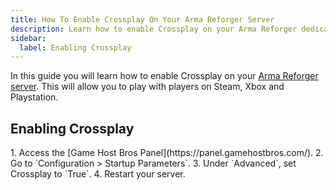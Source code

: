 ```yaml
---
title: How To Enable Crossplay On Your Arma Reforger Server
description: Learn how to enable Crossplay on your Arma Reforger dedicated server.
sidebar:
  label: Enabling Crossplay
---
```


In this guide you will learn how to enable Crossplay on your [Arma Reforger server](https://www.gamehostbros.com/arma-reforger-server-hosting/). This will allow you to play with players on Steam, Xbox and Playstation.

## Enabling Crossplay

<Steps>
1. Access the [Game Host Bros Panel](https://panel.gamehostbros.com/).
2. Go to `Configuration > Startup Parameters`.
3. Under `Advanced`, set Crossplay to `True`.
4. Restart your server.
</Steps>

